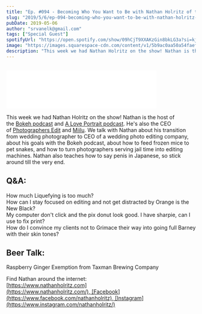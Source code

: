 ```yaml
---
title: "Ep. #094 - Becoming Who You Want to Be with Nathan Holritz of the Bokeh Podcast"
slug: "2019/5/6/ep-094-becoming-who-you-want-to-be-with-nathan-holritz-of-the-bokeh-podcast"
pubDate: 2019-05-06
author: "srvanelk@gmail.com"
tags: ["Special Guest"]
spotifyUrl: "https://open.spotify.com/show/09hCjT9XXAKzGin8bkLG3a?si=kjRZvQ1JTb6Ov3HVzSSlWA"
image: "https://images.squarespace-cdn.com/content/v1/5b9ac0aa50a54faef024c950/1557176927075-JKKHQJ4X0BJFZ0UQDM3L/DSC_0018_web_square.jpg?format=original"
description: "This week we had Nathan Holritz on the show! Nathan is the host of the Bokeh podcast and A Love Portrait podcast. He's also the CEO of Photographers Edit and Miilu. We talk with Nathan about his transition from wedding photographer to CEO of a wedding photo editing company, about his goals with the Bokeh podcast, about how to feed frozen mice to pet snakes, and how to turn photographers serving jail time into editing machines. Nathan also teaches how to say penis in Japanese, so stick around till the very end."
---
```


<figure>
  <img src="https://images.squarespace-cdn.com/content/v1/5b9ac0aa50a54faef024c950/1557176927075-JKKHQJ4X0BJFZ0UQDM3L/DSC_0018_web_square.jpg?format=original" alt="" />
</figure>
<iframe class="embedly-embed" src="//cdn.embedly.com/widgets/media.html?src=https%3A%2F%2Fanchor.fm%2Fweddingphotohangover%2Fembed%2Fepisodes%2FEp--094---Becoming-Who-You-Want-to-Be-with-Nathan-Holritz-of-the-Bokeh-Podcast-e3usia&url=https%3A%2F%2Fanchor.fm%2Fweddingphotohangover%2Fepisodes%2FEp--094---Becoming-Who-You-Want-to-Be-with-Nathan-Holritz-of-the-Bokeh-Podcast-e3usia&image=https%3A%2F%2Fs3-us-west-2.amazonaws.com%2Fanchor-generated-image-bank%2Fproduction%2Fpodcast_uploaded_episode400%2F805714%2F805714-1557176653927-2c3d10ef63ec2.jpg&key=61d05c9d54e8455ea7a9677c366be814&type=text%2Fhtml&schema=anchor&wmode=opaque" width="400" height="102" scrolling="no" frameborder="0" allow="autoplay; fullscreen" allowfullscreen="true"></iframe>

This week we had Nathan Holritz on the show! Nathan is the host of the [Bokeh podcast](https://www.photographersedit.com/blog/category/podcast/) and [A Love Portrait podcast](https://www.aloveportrait.com/). He's also the CEO of [Photographers Edit](https://www.photographersedit.com/) and [Miilu](https://www.miilu.com/newsletter/). We talk with Nathan about his transition from wedding photographer to CEO of a wedding photo editing company, about his goals with the Bokeh podcast, about how to feed frozen mice to pet snakes, and how to turn photographers serving jail time into editing machines. Nathan also teaches how to say penis in Japanese, so stick around till the very end.

## Q&A:  
How much Liquefying is too much?  
How can I stay focused on editing and not get distracted by Orange is the New Black?  
My computer don't click and the pix donut look good. I have sharpie, can I use to fix print?  
How do I convince my clients not to Grimace their way into going full Barney with their skin tones?

## Beer Talk:  
Raspberry Ginger Exemption from Taxman Brewing Company

Find Nathan around the internet:  
[https://www.nathanholritz.com](https://www.nathanholritz.com/), [Facebook](https://www.facebook.com/nathanholritz), [Instagram](https://www.instagram.com/nathanholritz/)
